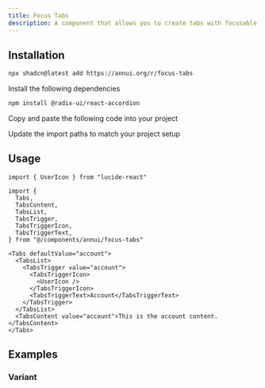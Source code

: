 ```yaml
---
title: Focus Tabs
description: A component that allows you to create tabs with focusable tab triggers.
---
```


<ComponentPreview
  name="focus-tabs-demo"
  description="A component that allows you to create tabs with focusable tab triggers."
/>

## Installation

<ComponentInstall>

<CLIInstall>
  
```bash
npx shadcn@latest add https://annui.org/r/focus-tabs
```

</CLIInstall>

<ManualInstall>

<Steps>

<Step>

Install the following dependencies

</Step>

```bash
npm install @radix-ui/react-accordion
```

<Step>

Copy and paste the following code into your project

</Step>

<ComponentSource name="focus-tabs" />

<Step>

Update the import paths to match your project setup

</Step>

</Steps>

</ManualInstall>

</ComponentInstall>

## Usage

```tsx
import { UserIcon } from "lucide-react"

import {
  Tabs,
  TabsContent,
  TabsList,
  TabsTrigger,
  TabsTriggerIcon,
  TabsTriggerText,
} from "@/components/annui/focus-tabs"
```

```tsx
<Tabs defaultValue="account">
  <TabsList>
    <TabsTrigger value="account">
      <TabsTriggerIcon>
        <UserIcon />
      </TabsTriggerIcon>
      <TabsTriggerText>Account</TabsTriggerText>
    </TabsTrigger>
  </TabsList>
  <TabsContent value="account">This is the account content.</TabsContent>
</Tabs>
```

## Examples

### Variant

<ComponentPreview name="focus-tabs-variant" />
